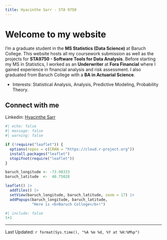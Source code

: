 ```yaml
---
title: Hyacinthe Sarr - STA 9750
---
```


# Welcome to my website

I'm a graduate student in the **MS Statistics (Data Science)** at Baruch College. This website hosts all my coursework submission as well as the projects for **STA9750 - Software Tools for Data Analysis**. Before starting my MS in Statistics, I worked as an **Underwriter** at **Fora Financial** where I gained experience in financial analysis and risk assessment. I also graduated from Baruch College with a **BA in Actuarial Science**.

- Interests: Statistical Analysis, Analysis, Predictive Modeling, Probability Theory.

## Connect with me

Linkedin: [Hyacinthe Sarr](https://www.linkedin.com/in/hsarr2802/)

```r
#| echo: false
#| message: false
#| warning: false

if (!require("leaflet")) {
  options(repos = c(CRAN = "https://cloud.r-project.org"))
  install.packages("leaflet")
  stopifnot(require("leaflet"))
}

baruch_longitude <- -73.98333
baruch_latitude  <-  40.75028

leaflet() |>
  addTiles() |>
  setView(baruch_longitude, baruch_latitude, zoom = 17) |>
  addPopups(baruch_longitude, baruch_latitude,
            "Here is <b>Baruch College</b>!")
```

```r
#| include: false
1+1
```
--------------
Last Updated: `r format(Sys.time(), "%A %m %d, %Y at %H:%M%p")`

